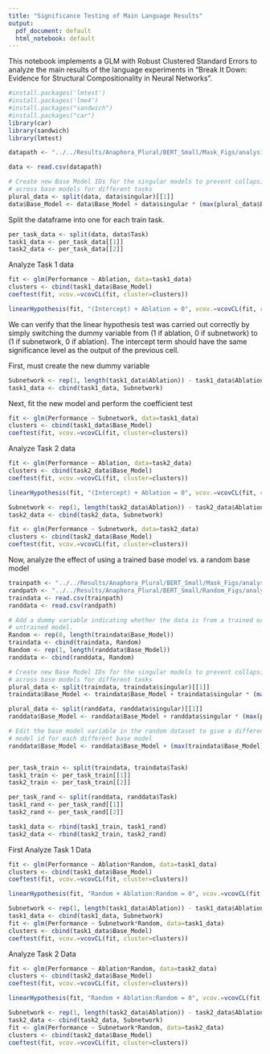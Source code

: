 ```yaml
---
title: "Significance Testing of Main Language Results"
output:
  pdf_document: default
  html_notebook: default
---
```


This notebook implements a GLM with Robust Clustered Standard Errors to analyze
the main results of the language experiments in "Break It Down: Evidence for Structural Compositionality in Neural Networks".
```r
#install.packages('lmtest')
#install.packages('lme4')
#install.packages("sandwich")
#install.packages("car")
library(car)
library(sandwich)
library(lmtest)
```

```r
datapath <- "../../Results/Anaphora_Plural/BERT_Small/Mask_Figs/analysis_data.csv"
```

```r
data <- read.csv(datapath)

# Create new Base Model IDs for the singular models to prevent collapsing 
# across base models for different tasks
plural_data <- split(data, data$singular)[[1]]
data$Base_Model <- data$Base_Model + data$singular * (max(plural_data$Base_Model) + 1)
```

Split the dataframe into one for each train task.

```r
per_task_data <- split(data, data$Task)
task1_data <- per_task_data[[1]]
task2_data <- per_task_data[[2]]
```

Analyze Task 1 data

```r
fit <- glm(Performance ~ Ablation, data=task1_data)
clusters <- cbind(task1_data$Base_Model)
coeftest(fit, vcov.=vcovCL(fit, cluster=clusters))
```
```r
linearHypothesis(fit, "(Intercept) + Ablation = 0", vcov.=vcovCL(fit, cluster=clusters))
```
We can verify that the linear hypothesis test was carried out correctly by simply switching the dummy variable from (1 if ablation, 0 if subnetwork) to (1 if subnetwork, 0 if ablation). The intercept term should have the same significance level as the output of the previous cell.

First, must create the new dummy variable
```r
Subnetwork <- rep(1, length(task1_data$Ablation)) - task1_data$Ablation
task1_data <- cbind(task1_data, Subnetwork)
```

Next, fit the new model and perform the coefficient test
```r
fit <- glm(Performance ~ Subnetwork, data=task1_data)
clusters <- cbind(task1_data$Base_Model)
coeftest(fit, vcov.=vcovCL(fit, cluster=clusters))
```

Analyze Task 2 data

```r
fit <- glm(Performance ~ Ablation, data=task2_data)
clusters <- cbind(task2_data$Base_Model)
coeftest(fit, vcov.=vcovCL(fit, cluster=clusters))

linearHypothesis(fit, "(Intercept) + Ablation = 0", vcov.=vcovCL(fit, cluster=clusters))

Subnetwork <- rep(1, length(task2_data$Ablation)) - task2_data$Ablation
task2_data <- cbind(task2_data, Subnetwork)

fit <- glm(Performance ~ Subnetwork, data=task2_data)
clusters <- cbind(task2_data$Base_Model)
coeftest(fit, vcov.=vcovCL(fit, cluster=clusters))
```

Now, analyze the effect of using a trained base model vs. a random base model

```r
trainpath <- "../../Results/Anaphora_Plural/BERT_Small/Mask_Figs/analysis_data.csv"
randpath <- "../../Results/Anaphora_Plural/BERT_Small/Random_Figs/analysis_data.csv"
traindata <- read.csv(trainpath)
randdata <- read.csv(randpath)

# Add a dummy variable indicating whether the data is from a trained or
# untrained model.
Random <- rep(0, length(traindata$Base_Model))
traindata <- cbind(traindata, Random)
Random <- rep(1, length(randdata$Base_Model))
randdata <- cbind(randdata, Random)

# Create new Base Model IDs for the singular models to prevent collapsing 
# across base models for different tasks
plural_data <- split(traindata, traindata$singular)[[1]]
traindata$Base_Model <- traindata$Base_Model + traindata$singular * (max(plural_data$Base_Model) + 1)

plural_data <- split(randdata, randdata$singular)[[1]]
randdata$Base_Model <- randdata$Base_Model + randdata$singular * (max(plural_data$Base_Model) + 1)

# Edit the base model variable in the random dataset to give a different
# model id for each different base model
randdata$Base_Model <- randdata$Base_Model + (max(traindata$Base_Model) + 1)


per_task_train <- split(traindata, traindata$Task)
task1_train <- per_task_train[[1]]
task2_train <- per_task_train[[2]]

per_task_rand <- split(randdata, randdata$Task)
task1_rand <- per_task_rand[[1]]
task2_rand <- per_task_rand[[2]]

task1_data <- rbind(task1_train, task1_rand)
task2_data <- rbind(task2_train, task2_rand)
```


First Analyze Task 1 Data
```r
fit <- glm(Performance ~ Ablation*Random, data=task1_data)
clusters <- cbind(task1_data$Base_Model)
coeftest(fit, vcov.=vcovCL(fit, cluster=clusters))

linearHypothesis(fit, "Random + Ablation:Random = 0", vcov.=vcovCL(fit, cluster=clusters))

Subnetwork <- rep(1, length(task1_data$Ablation)) - task1_data$Ablation
task1_data <- cbind(task1_data, Subnetwork)
fit <- glm(Performance ~ Subnetwork*Random, data=task1_data)
clusters <- cbind(task1_data$Base_Model)
coeftest(fit, vcov.=vcovCL(fit, cluster=clusters))
```

Analyze Task 2 Data

```r
fit <- glm(Performance ~ Ablation*Random, data=task2_data)
clusters <- cbind(task2_data$Base_Model)
coeftest(fit, vcov.=vcovCL(fit, cluster=clusters))

linearHypothesis(fit, "Random + Ablation:Random = 0", vcov.=vcovCL(fit, cluster=clusters))

Subnetwork <- rep(1, length(task2_data$Ablation)) - task2_data$Ablation
task2_data <- cbind(task2_data, Subnetwork)
fit <- glm(Performance ~ Subnetwork*Random, data=task2_data)
clusters <- cbind(task2_data$Base_Model)
coeftest(fit, vcov.=vcovCL(fit, cluster=clusters))
```